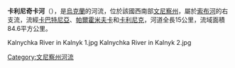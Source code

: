 '''卡利尼奇卡河'''（{{lang-uk|Кальничка}}），是[[烏克蘭|烏克蘭]]的河流，位於該國西南部[[文尼察州|文尼察州]]，屬於[[索布河|索布河]]的右支流，流經[[卡巴特尼亞|卡巴特尼亞]]、[[帕爾霍米夫卡_(伊林齊區)|帕爾霍米夫卡]]和[[卡利尼克_(伊林齊區)|卡利尼克]]，河道全長15公里，流域面積84.6平方公里。

<gallery>
Kalnychka River in Kalnyk 1.jpg
Kalnychka River in Kalnyk 2.jpg
</gallery>

{{DEFAULTSORT:Кальничка}}
[[Category:文尼察州河流|Category:文尼察州河流]]


{{Ukraine-river-stub}}